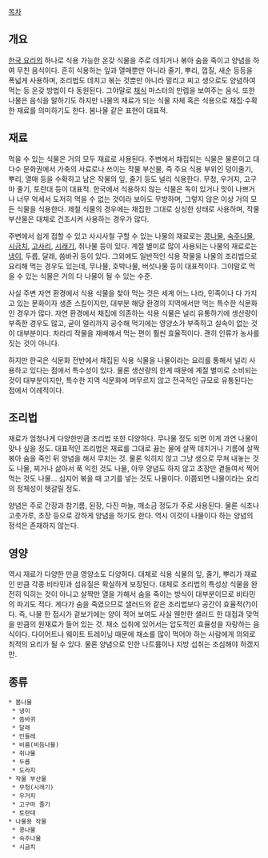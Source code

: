 [[목차]]
== 개요 ==
[[한국 요리]]의 하나로 식용 가능한 온갖 식물을 주로 데치거나 볶아 숨을 죽이고 양념을 하여 무친 음식이다. 흔히 식용하는 잎과 열매뿐만 아니라 줄기, 뿌리, 껍질, 새순 등등을 폭넓게 사용하며, 조리법도 데치고 볶는 것뿐만 아니라 말리고 찌고 생으로도 양념하여 먹는 등 온갖 방법이 다 동원된다. 그야말로 [[채식]] 마스터의 만렙을 보여주는 음식. 또한 나물은 음식을 말하기도 하지만 나물의 재료가 되는 식물 자체 혹은 식용으로 채집·수확한 재료를 의미하기도 한다. 봄나물 같은 표현이 대표적.

== 재료 ==
먹을 수 있는 식물은 거의 모두 재료로 사용된다. 주변에서 채집되는 식물은 물론이고 대다수 문화권에서 가축의 사료로나 쓰이는 작물 부산물, 즉 주요 식용 부위인 덩이줄기, 뿌리, 열매 등을 수확하고 남은 작물의 잎, 줄기 등도 널리 식용한다. 무청, 우거지, 고구마 줄기, 토란대 등이 대표적. 한국에서 식용하지 않는 식물은 독이 있거나 맛이 나쁘거나 너무 억세서 도저히 먹을 수 없는 것이라 보아도 무방하며, 그렇지 않은 이상 거의 모든 식물을 식용한다. 제철 식물의 경우에는 채집한 그대로 싱싱한 상태로 사용하며, 작물 부산물은 대체로 건조시켜 사용하는 경우가 많다.

주변에서 쉽게 접할 수 있고 사시사철 구할 수 있는 나물의 재료로는 [[콩나물]], [[숙주나물]], [[시금치]], [[고사리]], [[시래기]], 취나물 등이 있다. 계절 별미로 많이 사용되는 나물의 재료로는 [[냉이]], 두릅, 달래, 씀바귀 등이 있다. 그외에도 일반적인 식용 작물을 나물의 조리법으로 요리해 먹는 경우도 있는데, 무나물, 호박나물, 버섯나물 등이 대표적이다. 그야말로 먹을 수 있는 식물은 거의 다 나물이 될 수 있는 수준.

사실 주변 자연 환경에서 식용 식물을 찾아 먹는 것은 세계 어느 나라, 민족이나 다 가지고 있는 문화이자 생존 스킬이지만, 대부분 해당 환경의 지역에서만 먹는 특수한 식문화인 경우가 많다. 자연 환경에서 채집에 의존하는 식용 식물은 널리 유통하기에 생산량이 부족한 경우도 많고, 굳이 멀리까지 공수해 먹기에는 영양소가 부족하고 실속이 없는 것이 대부분이다. 차라리 작물을 재배해서 먹는 편이 훨씬 효율적이다. 괜히 인류가 농사를 짓는 것이 아니다.

하지만 한국은 식문화 전반에서 채집된 식용 식물을 나물이라는 요리를 통해서 널리 사용하고 있다는 점에서 특수성이 있다. 물론 생산량의 한계 때문에 계절 별미로 소비되는 것이 대부분이지만, 특수한 지역 식문화에 머무르지 않고 전국적인 규모로 유통된다는 점에서 이례적이다.

== 조리법 ==
재료가 엄청나게 다양한만큼 조리법 또한 다양하다. 무나물 정도 되면 이게 과연 나물이 맞나 싶을 정도. 대표적인 조리법은 재료를 그대로 끓는 물에 살짝 데치거나 기름에 살짝 볶아 숨을 죽인 뒤 양념을 해서 무치는 것. 물론 익히지 않고 그냥 생으로 무쳐 내놓는 것도 나물, 찌거나 삶아서 푹 익힌 것도 나물, 아무 양념도 하지 않고 초장만 곁들여서 찍어 먹는 것도 나물... 심지어 볶을 때 고기를 넣는 것도 나물이다. 이쯤되면 나물이라는 요리의 정체성이 헷갈릴 정도.

양념은 주로 간장과 참기름, 된장, 다진 마늘, 깨소금 정도가 주로 사용된다. 물론 식초나 고춧가루, 초장 등으로 강하게 양념을 하기도 한다. 역시 이것이 나물이다 하는 양념의 정석은 존재하지 않는다.

== 영양 ==
역시 재료가 다양한 만큼 영양소도 다양하다. 대체로 식용 식물의 잎, 줄기, 뿌리가 재료인 만큼 각종 비타민과 섬유질은 확실하게 보장된다. 대체로 조리법의 특성상 식물을 완전히 익히는 것이 아니고 살짝만 열을 가해서 숨을 죽이는 방식이 대부분이므로 비타민의 파괴도 적다. 게다가 숨을 죽였으므로 샐러드와 같은 조리법보다 공간이 효율적(?)이다. 즉, 나물 한 접시가 겉보기에는 양이 적어 보여도 사실 웬만한 샐러드 한 대접과 맞먹을 만큼의 원재료가 들어 있는 것. 채소 섭취에 있어서는 압도적인 효율성을 자랑하는 음식이다. 다이어트나 웨이트 트레이닝 때문에 채소를 많이 먹어야 하는 사람에게 의외로 최적의 요리가 될 수 있다. 물론 양념으로 인한 나트륨이나 지방 섭취는 조심해야 하겠지만.

== 종류 ==
 * 봄나물
  * 냉이
  * 씀바귀
  * 달래
  * 민들레
  * 비름(비듬나물)
  * 취나물
  * 두릅
  * 도라지
 * 작물 부산물
  * 무청(시래기)
  * 우거지
  * 고구마 줄기
  * 토란대
 * 나물용 작물
  * 콩나물
  * 숙주나물
  * 시금치
